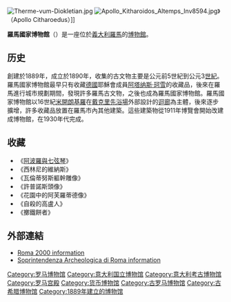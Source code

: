 {{Infobox Museum
 |name          = 羅馬國家博物館<br>National Roman Museum<br>''Museo Nazionale Romano''
 |image         = Roma09_flickr.jpg
 |imagesize     = 280
 |map_type      =
 |map_caption   =
 |latitude      = 
 |longitude     = 
 |established   = {{start date and age|1889}}
 |dissolved     =
 |location      = {{ITA}}[[羅馬|羅馬]]
 |type          = 考古博物馆
 |visitors      =
 |director      =
 |curator       =
 |publictransit =
 |website       = [http://archeoroma.beniculturali.it/node/481 Official website]
}}
[[Image:Therme-vum-Diokletian.jpg|thumb]]
[[Image:Apollo_Kitharoidos_Altemps_Inv8594.jpg|thumb]]》（Apollo Citharoedus）]]

'''羅馬國家博物館'''（{{lang-it|Museo Nazionale Romano}}）是一座位於[[義大利|義大利]][[羅馬|羅馬]]的[[博物館|博物館]]。

==历史==
創建於1889年，成立於1890年，收集的古文物主要是公元前5世紀到公元3[[世紀|世紀]]。羅馬國家博物館最早只有收藏[[德國|德國]]耶穌會成員[[阿塔纳斯·珂雪|阿塔纳斯·珂雪]]的收藏品，後來在羅馬進行城市規劃期間，發現許多羅馬古文物，之後也成為羅馬國家博物館。羅馬國家博物館以16世紀[[米開朗基羅|米開朗基羅]]在[[戴克里先浴場|戴克里先浴場]]外部設計的[[迴廊|迴廊]]為主體，後來逐步擴增，許多收藏品放置在羅馬市內其他建築。這些建築物從1911年博覽會開始改建成博物館，在1930年代完成。

==收藏==
*《[[阿波羅與七弦琴|阿波羅與七弦琴]]》
*《西林尼的維納斯》
*《瓦倫蒂努斯軀幹雕像》
*《許普諾斯頭像》
*《花園中的阿芙羅蒂德像》
*《自殺的高盧人》
*《擲鐵餅者》

==外部連結==
* [http://www.roma2000.it/zmunaro.html Roma 2000 information]
* [https://web.archive.org/web/20100131162232/http://archeoroma.beniculturali.it/it/maps/musei Soprintendenza Archeologica di Roma information] {{it icon}}

{{罗马博物馆}}
{{Authority control}}
{{DEFAULTSORT:National Museum Of Rome}}
[[Category:罗马博物馆|Category:罗马博物馆]]
[[Category:意大利国立博物馆|Category:意大利国立博物馆]]
[[Category:意大利考古博物馆|Category:意大利考古博物馆]]
[[Category:罗马宫殿|Category:罗马宫殿]]
[[Category:货币博物馆|Category:货币博物馆]]
[[Category:古罗马博物馆|Category:古罗马博物馆]]
[[Category:古希腊博物馆|Category:古希腊博物馆]]
[[Category:1889年建立的博物馆|Category:1889年建立的博物馆]]